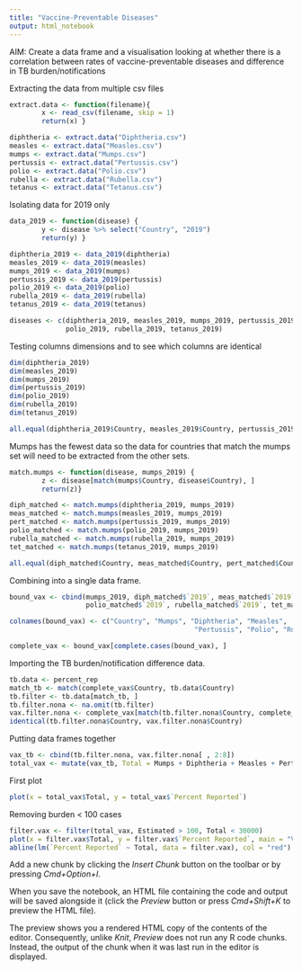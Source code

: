 ```yaml
---
title: "Vaccine-Preventable Diseases"
output: html_notebook
---
```


AIM: Create a data frame and a visualisation looking at whether there is a correlation between 
rates of vaccine-preventable diseases and difference in TB burden/notifications 

Extracting the data from multiple csv files 
```r
extract.data <- function(filename){
        x <- read_csv(filename, skip = 1)
        return(x) }

diphtheria <- extract.data("Diphtheria.csv")
measles <- extract.data("Measles.csv")
mumps <- extract.data("Mumps.csv")
pertussis <- extract.data("Pertussis.csv")
polio <- extract.data("Polio.csv")
rubella <- extract.data("Rubella.csv")
tetanus <- extract.data("Tetanus.csv")

```

Isolating data for 2019 only

```r
data_2019 <- function(disease) {
        y <- disease %>% select("Country", "2019")
        return(y) }

diphtheria_2019 <- data_2019(diphtheria)
measles_2019 <- data_2019(measles)
mumps_2019 <- data_2019(mumps)
pertussis_2019 <- data_2019(pertussis)
polio_2019 <- data_2019(polio)
rubella_2019 <- data_2019(rubella)
tetanus_2019 <- data_2019(tetanus)

diseases <- c(diphtheria_2019, measles_2019, mumps_2019, pertussis_2019, 
              polio_2019, rubella_2019, tetanus_2019)
```

Testing columns dimensions and to see which columns are identical 

```r
dim(diphtheria_2019)
dim(measles_2019)
dim(mumps_2019)
dim(pertussis_2019)
dim(polio_2019)
dim(rubella_2019)
dim(tetanus_2019)

all.equal(diphtheria_2019$Country, measles_2019$Country, pertussis_2019$Country, rubella_2019$Country, tetanus_2019$Country)
```

Mumps has the fewest data so the data for countries that match the mumps set will need to be extracted from the other sets. 

```r
match.mumps <- function(disease, mumps_2019) {
        z <- disease[match(mumps$Country, disease$Country), ]
        return(z)}

diph_matched <- match.mumps(diphtheria_2019, mumps_2019)
meas_matched <- match.mumps(measles_2019, mumps_2019)
pert_matched <- match.mumps(pertussis_2019, mumps_2019)
polio_matched <- match.mumps(polio_2019, mumps_2019)
rubella_matched <- match.mumps(rubella_2019, mumps_2019)
tet_matched <- match.mumps(tetanus_2019, mumps_2019)

all.equal(diph_matched$Country, meas_matched$Country, pert_matched$Country, polio_matched$Country, rubella_matched$Country, tet_matched$Country, mumps_2019$Country)

```

Combining into a single data frame.

```r
bound_vax <- cbind(mumps_2019, diph_matched$`2019`, meas_matched$`2019`, pert_matched$`2019`, 
                   polio_matched$`2019`, rubella_matched$`2019`, tet_matched$`2019`)

colnames(bound_vax) <- c("Country", "Mumps", "Diphtheria", "Measles", 
                                              "Pertussis", "Polio", "Rubella", "Tetanus")

complete_vax <- bound_vax[complete.cases(bound_vax), ]
```

Importing the TB burden/notification difference data. 

```r
tb.data <- percent_rep
match_tb <- match(complete_vax$Country, tb.data$Country)
tb.filter <- tb.data[match_tb, ]
tb.filter.nona <- na.omit(tb.filter)
vax.filter.nona <- complete_vax[match(tb.filter.nona$Country, complete_vax$Country), ]
identical(tb.filter.nona$Country, vax.filter.nona$Country)

```

Putting data frames together 

```r
vax_tb <- cbind(tb.filter.nona, vax.filter.nona[ , 2:8])
total_vax <- mutate(vax_tb, Total = Mumps + Diphtheria + Measles + Pertussis + Polio + Rubella + Tetanus)
```

First plot 

```r
plot(x = total_vax$Total, y = total_vax$`Percent Reported`)
```

Removing burden < 100 cases 

```r
filter.vax <- filter(total_vax, Estimated > 100, Total < 30000)
plot(x = filter.vax$Total, y = filter.vax$`Percent Reported`, main = "Vax Preventable Disease vs Percentage Reported TB",xlab = "Vax_Total", ylab = "Percent_Reported_TB")
abline(lm(`Percent Reported` ~ Total, data = filter.vax), col = "red")

```



Add a new chunk by clicking the *Insert Chunk* button on the toolbar or by pressing *Cmd+Option+I*.

When you save the notebook, an HTML file containing the code and output will be saved alongside it (click the *Preview* button or press *Cmd+Shift+K* to preview the HTML file). 

The preview shows you a rendered HTML copy of the contents of the editor. Consequently, unlike *Knit*, *Preview* does not run any R code chunks. Instead, the output of the chunk when it was last run in the editor is displayed.

